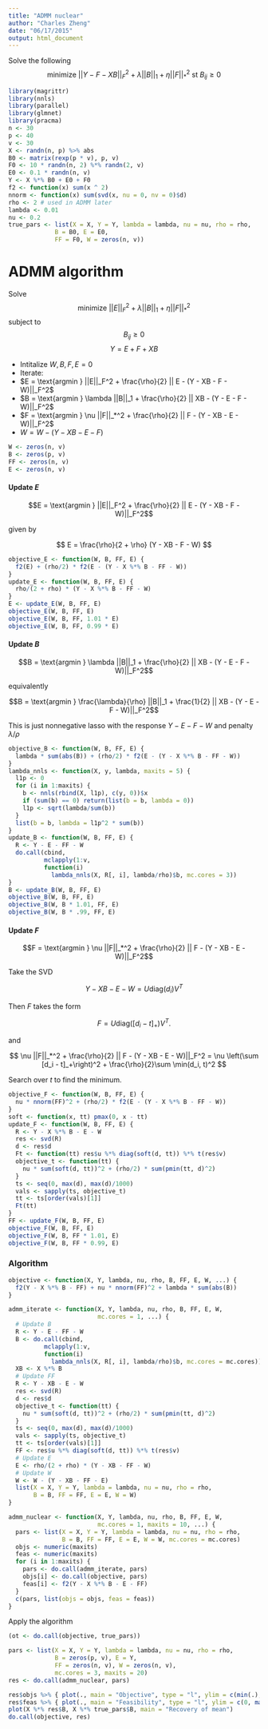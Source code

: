 ```yaml
---
title: "ADMM nuclear"
author: "Charles Zheng"
date: "06/17/2015"
output: html_document
---
```


Solve the following
$$
\text{minimize } ||Y - F - XB||_F^2 + \lambda ||B||_1 + \eta ||F||_*^2 \text{ st }B_{ij} \geq 0
$$


```r
library(magrittr)
library(nnls)
library(parallel)
library(glmnet)
library(pracma)
n <- 30
p <- 40
v <- 30
X <- randn(n, p) %>% abs
B0 <- matrix(rexp(p * v), p, v)
F0 <- 10 * randn(n, 2) %*% randn(2, v)
E0 <- 0.1 * randn(n, v)
Y <- X %*% B0 + E0 + F0
f2 <- function(x) sum(x ^ 2)
nnorm <- function(x) sum(svd(x, nu = 0, nv = 0)$d)
rho <- 2 # used in ADMM later
lambda <- 0.01
nu <- 0.2
true_pars <- list(X = X, Y = Y, lambda = lambda, nu = nu, rho = rho,
             B = B0, E = E0,
             FF = F0, W = zeros(n, v))
```

# ADMM algorithm

Solve
$$
\text{minimize } ||E||_F^2 + \lambda ||B||_1 + \eta ||F||_*^2
$$
subject to
$$B_{ij} \geq 0$$
$$Y = E + F + XB$$

 * Intitalize $W, B, F, E = 0$
 * Iterate:
 * $E = \text{argmin } ||E||_F^2 + \frac{\rho}{2} || E - (Y - XB - F - W)||_F^2$ 
 * $B = \text{argmin } \lambda ||B||_1 + \frac{\rho}{2} || XB - (Y - E - F - W)||_F^2$
 * $F = \text{argmin } \nu ||F||_*^2 + \frac{\rho}{2} || F - (Y - XB - E - W)||_F^2$  
 * $W = W - (Y - XB - E - F)$

```r
W <- zeros(n, v)
B <- zeros(p, v)
FF <- zeros(n, v)
E <- zeros(n, v)
```

#### Update $E$

$$E = \text{argmin } ||E||_F^2 + \frac{\rho}{2} || E - (Y - XB - F - W)||_F^2$$

given by

$$
E = \frac{\rho}{2 + \rho} (Y - XB - F - W)
$$

```r
objective_E <- function(W, B, FF, E) {
  f2(E) + (rho/2) * f2(E - (Y - X %*% B - FF - W))
}
update_E <- function(W, B, FF, E) {
  rho/(2 + rho) * (Y - X %*% B - FF - W)
}
E <- update_E(W, B, FF, E)
objective_E(W, B, FF, E)
objective_E(W, B, FF, 1.01 * E)
objective_E(W, B, FF, 0.99 * E)
```

#### Update $B$

$$B = \text{argmin } \lambda ||B||_1 + \frac{\rho}{2} || XB - (Y - E - F - W)||_F^2$$

equivalently

$$B = \text{argmin } \frac{\lambda}{\rho} ||B||_1 + \frac{1}{2} || XB - (Y - E - F - W)||_F^2$$

This is just nonnegative lasso with the response $Y - E - F - W$ and penalty $\lambda/\rho$

```r
objective_B <- function(W, B, FF, E) {
  lambda * sum(abs(B)) + (rho/2) * f2(E - (Y - X %*% B - FF - W))
}
lambda_nnls <- function(X, y, lambda, maxits = 5) {
  l1p <- 0
  for (i in 1:maxits) {
    b <- nnls(rbind(X, l1p), c(y, 0))$x
    if (sum(b) == 0) return(list(b = b, lambda = 0))
    l1p <- sqrt(lambda/sum(b))
  }
  list(b = b, lambda = l1p^2 * sum(b))
}
update_B <- function(W, B, FF, E) {
  R <- Y - E - FF - W
  do.call(cbind,
          mclapply(1:v,
          function(i)
            lambda_nnls(X, R[, i], lambda/rho)$b, mc.cores = 3))
}
B <- update_B(W, B, FF, E)
objective_B(W, B, FF, E)
objective_B(W, B * 1.01, FF, E)
objective_B(W, B * .99, FF, E)
```

#### Update $F$

$$F = \text{argmin } \nu ||F||_*^2 + \frac{\rho}{2} || F - (Y - XB - E - W)||_F^2$$

Take the SVD

$$
Y - XB - E - W = U\text{diag}(d_i)V^T
$$

Then $F$ takes the form

$$
F = U\text{diag}([d_i - t]_+)V^T.
$$

and 

$$
\nu ||F||_*^2 + \frac{\rho}{2} || F - (Y - XB - E - W)||_F^2
= \nu \left(\sum [d_i - t]_+\right)^2 +  \frac{\rho}{2}\sum \min(d_i, t)^2
$$

Search over $t$ to find the minimum.

```r
objective_F <- function(W, B, FF, E) {
  nu * nnorm(FF)^2 + (rho/2) * f2(E - (Y - X %*% B - FF - W))
}
soft <- function(x, tt) pmax(0, x - tt)
update_F <- function(W, B, FF, E) {
  R <- Y - X %*% B - E - W
  res <- svd(R)
  d <- res$d
  Ft <- function(tt) res$u %*% diag(soft(d, tt)) %*% t(res$v)
  objective_t <- function(tt) {
    nu * sum(soft(d, tt))^2 + (rho/2) * sum(pmin(tt, d)^2)
  }
  ts <- seq(0, max(d), max(d)/1000)
  vals <- sapply(ts, objective_t)
  tt <- ts[order(vals)[1]]
  Ft(tt)
}
FF <- update_F(W, B, FF, E)
objective_F(W, B, FF, E)
objective_F(W, B, FF * 1.01, E)
objective_F(W, B, FF * 0.99, E)
```

### Algorithm

```r
objective <- function(X, Y, lambda, nu, rho, B, FF, E, W, ...) {
  f2(Y - X %*% B - FF) + nu * nnorm(FF)^2 + lambda * sum(abs(B))
}

admm_iterate <- function(X, Y, lambda, nu, rho, B, FF, E, W,
                         mc.cores = 1, ...) {
  # Update B
  R <- Y - E - FF - W
  B <- do.call(cbind,
          mclapply(1:v,
          function(i)
            lambda_nnls(X, R[, i], lambda/rho)$b, mc.cores = mc.cores))
  XB <- X %*% B
  # Update FF
  R <- Y - XB - E - W
  res <- svd(R)
  d <- res$d
  objective_t <- function(tt) {
    nu * sum(soft(d, tt))^2 + (rho/2) * sum(pmin(tt, d)^2)
  }
  ts <- seq(0, max(d), max(d)/1000)
  vals <- sapply(ts, objective_t)
  tt <- ts[order(vals)[1]]
  FF <- res$u %*% diag(soft(d, tt)) %*% t(res$v)
  # Update E
  E <- rho/(2 + rho) * (Y - XB - FF - W)
  # Update W
  W <- W - (Y - XB - FF - E)
  list(X = X, Y = Y, lambda = lambda, nu = nu, rho = rho,
       B = B, FF = FF, E = E, W = W)
}

admm_nuclear <- function(X, Y, lambda, nu, rho, B, FF, E, W,
                         mc.cores = 1, maxits = 10, ...) {
  pars <- list(X = X, Y = Y, lambda = lambda, nu = nu, rho = rho,
               B = B, FF = FF, E = E, W = W, mc.cores = mc.cores)
  objs <- numeric(maxits)
  feas <- numeric(maxits)
  for (i in 1:maxits) {
    pars <- do.call(admm_iterate, pars)
    objs[i] <- do.call(objective, pars)
    feas[i] <- f2(Y - X %*% B - E - FF)
  }
  c(pars, list(objs = objs, feas = feas))
}
```

Apply the algorithm

```r
(ot <- do.call(objective, true_pars))

pars <- list(X = X, Y = Y, lambda = lambda, nu = nu, rho = rho,
             B = zeros(p, v), E = Y,
             FF = zeros(n, v), W = zeros(n, v),
             mc.cores = 3, maxits = 20)
res <- do.call(admm_nuclear, pars)

res$objs %>% { plot(., main = "Objective", type = "l", ylim = c(min(.), ot)) }
res$feas %>% { plot(., main = "Feasibility", type = "l", ylim = c(0, max(1, median(.)))) }
plot(X %*% res$B, X %*% true_pars$B, main = "Recovery of mean")
do.call(objective, res)
```

